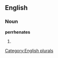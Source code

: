 
==English==

===Noun===
'''perrhenates'''

# {{plural of|[[perrhenate]]}}

[[Category:English plurals]]